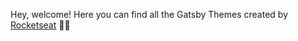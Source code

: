 
Hey, welcome! Here you can find all the Gatsby Themes created
by [Rocketseat](https://rocketseat.com.br) 👋🏻

<Theme
  title="gatsby-theme-docs"
  description="An amazing Gatsby Theme to create
  documentation websites easily and quickly."
  docsLink="/gatsby-theme-rocketseat/gatsby-theme-docs"
/>

